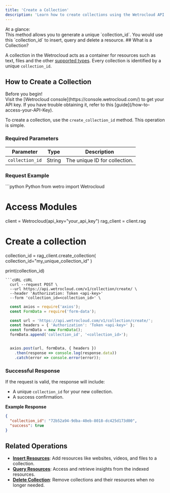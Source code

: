 ```yaml
---
title: 'Create a Collection'
description: 'Learn how to create collections using the Wetrocloud API'
---
```

<Info>
At a glance: <br/>
This method allows you to generate a unique `collection_id`. You would use this `collection_id` to insert, query and delete a resource.
</Info>
## What is a Collection?

A collection in the Wetrocloud acts as a container for resources such as text, files and the other [supported types](/api-reference/supported-resource-types). Every collection is identified by a unique `collection_id`.

## How to Create a Collection

<Note>
Before you begin!<br />
Visit the [Wetrocloud console](https://console.wetrocloud.com/) to get your API key. If you have trouble obtaining it, refer to this [guide](/how-to-access-your-API-Key). 
</Note>

To create a collection, use the `create_collection_id` method. This operation is simple.

### Required Parameters

| Parameter       | Type   | Description                                            |
|------------------|--------|--------------------------------------------------------|
| `collection_id` | String | The unique ID for collection. |

### Request Example
<CodeGroup>
  ```python Python
  from wetro import Wetrocloud

  # Access Modules
  client = Wetrocloud(api_key="your_api_key")
  rag_client = client.rag

  # Create a collection
  collection_id = rag_client.create_collection(
    collection_id="my_unique_collection_id"
  )

  print(collection_id)
  ```
  ```cURL cURL
    curl --request POST \
    --url https://api.wetrocloud.com/v1/collection/create/ \
    --header 'Authorization: Token <api-key>'
    --form 'collection_id=<collection_id>' \
  ```
  ```javascript Javascript
    const axios = require('axios');
    const FormData = require('form-data');

    const url = 'https://api.wetrocloud.com/v1/collection/create/';
    const headers = { 'Authorization': 'Token <api-key>' };
    const formData = new FormData();
    formData.append('collection_id', '<collection_id>');


    axios.post(url, formData, { headers })
      .then(response => console.log(response.data))
      .catch(error => console.error(error));
  ```
</CodeGroup>

### Successful Response

If the request is valid, the response will include:

- A unique `collection_id` for your new collection.
- A success confirmation.

**Example Response**

```json
{
  "collection_id": "72b52a94-9dba-40eb-8018-dc425d173d00",
  "success": true
}
```
## Related Operations

- **[Insert Resources](insert)**: Add resources like websites, videos, and files to a collection.
- **[Query Resources](query)**: Access and retrieve insights from the indexed resources.
- **[Delete Collection](delete)**: Remove collections and their resources when no longer needed.
